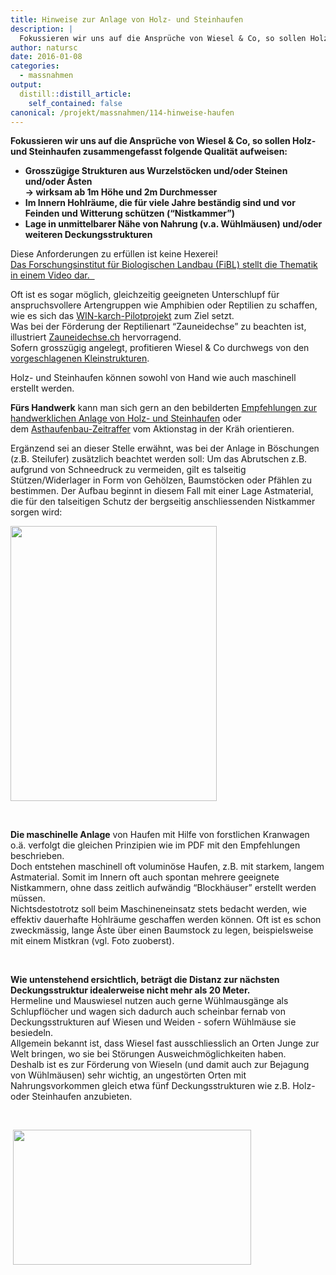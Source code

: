 ```yaml
---
title: Hinweise zur Anlage von Holz- und Steinhaufen
description: |
  Fokussieren wir uns auf die Ansprüche von Wiesel & Co, so sollen Holz- und Steinhaufen zusammengefasst folgende Qualität aufweisen:  Grosszügige Strukturen aus Wurzelstöcken und/oder Steinen und/oder Ästen -> wirksam ab 1m Höhe und 2m Durchmesser Im Innern Hohlräume, die für viele Jahre beständig sind und vor Feinden und Witterung schützen ("Nistkammer") Lage in unmittelbarer Nähe von Nahrung (v.a. Wühlmäusen) und/oder weiteren Deckungsstrukturen  
author: natursc
date: 2016-01-08
categories:
  - massnahmen
output:
  distill::distill_article:
    self_contained: false
canonical: /projekt/massnahmen/114-hinweise-haufen
---
```



**Fokussieren wir uns auf die Ansprüche von Wiesel & Co, so sollen Holz-
und Steinhaufen zusammengefasst folgende Qualität aufweisen: **

-   **Grosszügige Strukturen aus Wurzelstöcken und/oder Steinen und/oder
    Ästen  
    -&gt; wirksam ab 1m Höhe und 2m Durchmesser**
-   **Im Innern Hohlräume, die für viele Jahre beständig sind und vor
    Feinden und Witterung schützen ("Nistkammer")**
-   **Lage in unmittelbarer Nähe von Nahrung (v.a. Wühlmäusen) und/oder
    weiteren Deckungsstrukturen **

Diese Anforderungen zu erfüllen ist keine Hexerei!  
[Das Forschungsinstitut für Biologischen Landbau (FiBL) stellt die
Thematik in einem Video
dar.  ](https://www.youtube.com/watch?v=8FfOk1k-eMk)

Oft ist es sogar möglich, gleichzeitig geeigneten Unterschlupf für
anspruchsvollere Artengruppen wie Amphibien oder Reptilien zu schaffen,
wie es sich das
[WIN-karch-Pilotprojekt](http://www.wieselundco.ch/news/2-uncategorised/88-musteliden-und-reptilien-win-karch-pilotprojekt)
zum Ziel setzt.   
Was bei der Förderung der Reptilienart "Zauneidechse" zu beachten ist,
illustriert
[Zauneidechse.ch](https://www.zauneidechse.ch/) hervorragend.  
Sofern grosszügig angelegt, profitieren Wiesel & Co durchwegs von den
[vorgeschlagenen
Kleinstrukturen](https://www.zauneidechse.ch/kleinstrukturen/).

Holz- und Steinhaufen können sowohl von Hand wie auch maschinell
erstellt werden.

**Fürs Handwerk** kann man sich gern an den bebilderten [Empfehlungen
zur handwerklichen Anlage von Holz- und
Steinhaufen](images/dokumente/Holz-Steinhaufen_Empfehlungen_WiCoZ_20190310_red.pdf) oder
dem [Asthaufenbau-Zeitraffer](https://www.youtube.com/watch?v=xJ9-ijG-5SE) vom
Aktionstag in der Kräh orientieren.

  
Ergänzend sei an dieser Stelle erwähnt, was bei der Anlage in Böschungen
(z.B. Steilufer) zusätzlich beachtet werden soll: Um das Abrutschen z.B.
aufgrund von Schneedruck zu vermeiden, gilt es talseitig
Stützen/Widerlager in Form von Gehölzen, Baumstöcken oder Pfählen zu
bestimmen. Der Aufbau beginnt in diesem Fall mit einer Lage Astmaterial,
die für den talseitigen Schutz der bergseitig anschliessenden Nistkammer
sorgen wird:

<img src="images/fotos/Massnahmen-Page/WiCoZ-Schulklasse-Maerz-2018-2_red.jpg" width="330" height="440" />

 

**Die maschinelle Anlage** von Haufen mit Hilfe von forstlichen
Kranwagen o.ä. verfolgt die gleichen Prinzipien wie im PDF mit den
Empfehlungen beschrieben.  
Doch entstehen maschinell oft voluminöse Haufen, z.B. mit starkem,
langem Astmaterial. Somit im Innern oft auch spontan mehrere geeignete
Nistkammern, ohne dass zeitlich aufwändig "Blockhäuser" erstellt werden
müssen.   
Nichtsdestotrotz soll beim Maschineneinsatz stets bedacht werden, wie
effektiv dauerhafte Hohlräume geschaffen werden können. Oft ist es schon
zweckmässig, lange Äste über einen Baumstock zu legen, beispielsweise
mit einem Mistkran (vgl. Foto zuoberst).

 

**Wie untenstehend ersichtlich, beträgt die Distanz zur nächsten
Deckungsstruktur idealerweise nicht mehr als 20 Meter.**  
Hermeline und Mauswiesel nutzen auch gerne Wühlmausgänge als
Schlupflöcher und wagen sich dadurch auch scheinbar fernab von
Deckungsstrukturen auf Wiesen und Weiden - sofern Wühlmäuse sie
besiedeln.   
Allgemein bekannt ist, dass Wiesel fast ausschliesslich an Orten Junge
zur Welt bringen, wo sie bei Störungen Ausweichmöglichkeiten haben.   
Deshalb ist es zur Förderung von Wieseln (und damit auch zur Bejagung
von Wühlmäusen) sehr wichtig, an ungestörten Orten mit Nahrungsvorkommen
gleich etwa fünf Deckungsstrukturen wie z.B. Holz- oder Steinhaufen
anzubieten.    

 

 <img src="images/fotos/Massnahmen-Page/Lebensraum_Beispiel.png" width="381" height="216" />

<img src="images/fotos/Massnahmen-Page/quelle.jpg" width="369" height="16" />

<!--http://wieselundco.ch/projekt/massnahmen/114-hinweise-haufen-->
